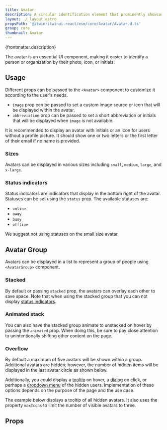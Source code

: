 ```yaml
---
title: Avatar
description: A circular identification element that prominently showcases the user's customized profile picture or their first and last name initials.
layout: ./_layout.astro
propsPath: '@itwin/itwinui-react/esm/core/Avatar/Avatar.d.ts'
group: core
thumbnail: Avatar
---
```



<p>{frontmatter.description}</p>

<LiveExample src='Avatar.main.tsx'>
  <AllExamples.AvatarMainExample client:load />
</LiveExample>

The avatar is an essential UI component, making it easier to identify a person or organization by their photo, icon, or initials.

## Usage

Different props can be passed to the `<Avatar>` component to customize it according to the user's needs.

- `image` prop can be passed to set a custom image source or icon that will be displayed within the avatar.
- `abbreviation` prop can be passed to set a short abbreviation or initials that will be displayed when `image` is not available.

<LiveExample src='Avatar.types.tsx'>
  <AllExamples.AvatarTypesExample client:load />
</LiveExample>

It is recommended to display an avatar with initials or an icon for users without a profile picture. It should show one or two letters or the first letter of their email if no name is provided.

### Sizes

Avatars can be displayed in various sizes including `small`, `medium`, `large`, and `x-large`.

<LiveExample src='Avatar.sizes.tsx'>
  <AllExamples.AvatarSizesExample client:load />
</LiveExample>

### Status indicators

Status indicators are indicators that display in the bottom right of the avatar. Statuses can be set using the `status` prop. The available statuses are:

- `online`
- `away`
- `busy`
- `offline`

We suggest not using statuses on the small size avatar.

<LiveExample src='Avatar.statuses.tsx'>
  <AllExamples.AvatarStatusesExample client:load />
</LiveExample>

## Avatar Group

Avatars can be displayed in a list to represent a group of people using `<AvatarGroup>` component.

### Stacked

By default or passing `stacked` prop, the avatars can overlay each other to save space. Note that when using the stacked group that you can not display [status indicators](#status-indicators).

<LiveExample src='Avatar.groupstacked.tsx'>
  <AllExamples.AvatarGroupStackedExample client:load />
</LiveExample>

### Animated stack

You can also have the stacked group animate to unstacked on hover by passing the `animated` prop. When doing this, be sure to pay close attention to unintentionally shifting other content on the page.

<LiveExample src='Avatar.groupanimated.tsx'>
  <AllExamples.AvatarGroupAnimatedExample client:load />
</LiveExample>

### Overflow

By default a maximum of five avatars will be shown within a group. Additional avatars are hidden; however, the number of hidden items will be displayed in the last avatar circle as shown below.

<LiveExample src='Avatar.groupoverflow.tsx'>
  <AllExamples.AvatarGroupOverflowExample client:load />
</LiveExample>

Additionally, you could display a [tooltip](tooltip) on hover, a [dialog](dialog) on click, or perhaps a [dropdown menu](dropdownmenu) of the hidden users. Implementation of these options depends on the purpose of the page and the use case.

The example below displays a tooltip of all hidden avatars. It also uses the property `maxIcons` to limit the number of visible avatars to three.

<LiveExample src='Avatar.groupoverflowtooltip.tsx'>
  <AllExamples.AvatarGroupOverflowTooltipExample client:load />
</LiveExample>

## Props

<PropsTable path={frontmatter.propsPath} />

